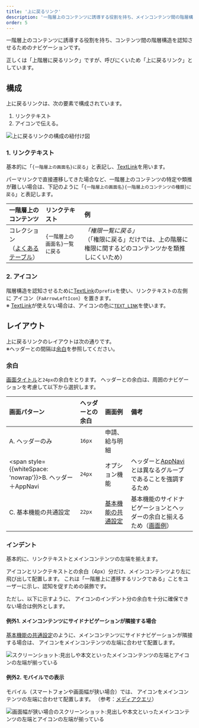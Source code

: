 ```yaml
---
title: '上に戻るリンク'
description: '一階層上のコンテンツに誘導する役割を持ち、メインコンテンツ間の階層構造を認知させるためのナビゲーションを定義します。'
order: 5
---
```



一階層上のコンテンツに誘導する役割を持ち、コンテンツ間の階層構造を認知させるためのナビゲーションです。

正しくは「上階層に戻るリンク」ですが、呼びにくいため「上に戻るリンク」としています。

## 構成
上に戻るリンクは、次の要素で構成されています。

1. リンクテキスト
2. アイコンで伝える。

![上に戻るリンクの構成の紐付け図](./images/upward-navigation-overview.png)


### 1. リンクテキスト
基本的に「`{一階層上の画面名}に戻る`」と表記し、[TextLink](/products/components/text-link/)を用います。

パーマリンクで直接遷移してきた場合など、一階層上のコンテンツの特定や類推が難しい場合は、下記のように「`{一階層上の画面名}{一階層上のコンテンツの種類}に戻る`」と表記します。


| 一階層上のコンテンツ | リンクテキスト | 例 |
| :--- | :--- | :--- |
| コレクション<br />（[よくあるテーブル](/products/design-patterns/smarthr-table/)） | `{一階層上の画面名}一覧に戻る` | *「権限一覧に戻る」*<br />（「権限に戻る」だけでは、上の階層に権限に関するどのコンテンツかを類推しにくいため） |


### 2. アイコン
階層構造を認知させるために[TextLink](/products/components/text-link/)の`prefix`を使い、リンクテキストの左側に <FaArrowLeftIcon visuallyHiddenText="左矢印" /> アイコン（`FaArrowLeftIcon`）を置きます。  
※ [TextLink](/products/components/text-link/)が使えない場合は、アイコンの色に[`TEXT_LINK`](/products/design-tokens/color/#h2-2)を使います。


## レイアウト
上に戻るリンクのレイアウトは次の通りです。  
※ヘッダーとの間隔は[余白](#h3-2)を参照してください。

<DesignPatternCodeBlock componentName="UpwardNavigation" withAppNavi={false} withUpwardLink={true} />


### 余白
[画面タイトル](/products/components/heading/#h3-0)と`24px`の余白をとります。
ヘッダーとの余白は、周囲のナビゲーションを考慮して以下から選択します。

| 画面パターン | ヘッダーとの余白 | 画面例 | 備考 |
| :--- | :--- | :--- | :--- |
| A. ヘッダーのみ | `16px` | 申請、給与明細 |  |
| <span style={{whiteSpace: 'nowrap'}}>B. ヘッダー＋AppNavi</span> | `24px` | オプション機能  | ヘッダーと[AppNavi](/products/components/app-navi/)とは異なるグループであることを強調するため |
| C. 基本機能の共通設定 | `22px` | [基本機能の共通設定](/products/design-patterns-core-features/main-admin/) | 基本機能のサイドナビゲーションとヘッダーの余白と揃えるため（[画面例](#h4-0)） |


### インデント
基本的に、リンクテキストとメインコンテンツの左端を揃えます。

<FaArrowLeftIcon visuallyHiddenText="左矢印" /> アイコンとリンクテキストとの余白（4px）分だけ、メインコンテンツより左に飛び出して配置します。
これは「一階層上に遷移するリンクである」ことをユーザーに示し、認知を促すための装飾です。

ただし、以下に示すように、<FaArrowLeftIcon visuallyHiddenText="左矢印" /> アイコンのインデント分の余白を十分に確保できない場合は例外とします。

#### 例外1. メインコンテンツにサイドナビゲーションが隣接する場合
[基本機能の共通設定](/products/design-patterns-core-features/main-admin/)のように、メインコンテンツにサイドナビゲーションが隣接する場合は、<FaArrowLeftIcon visuallyHiddenText="左矢印" /> アイコンをメインコンテンツの左端に合わせて配置します。

![スクリーンショット:見出しや本文といったメインコンテンツの左端とアイコンの左端が揃っている](./images/upward-navigation-withsidenav.png)

#### 例外2. モバイルでの表示
モバイル（スマートフォンや画面幅が狭い場合）では、<FaArrowLeftIcon visuallyHiddenText="左矢印" /> アイコンをメインコンテンツの左端に合わせて配置します。
（参考：[メディアクエリ](/products/design-tokens/media-query/)）

![画面幅が狭い場合のスクリーンショット:見出しや本文といったメインコンテンツの左端とアイコンの左端が揃っている](./images/upward-navigation-mobile.png)
